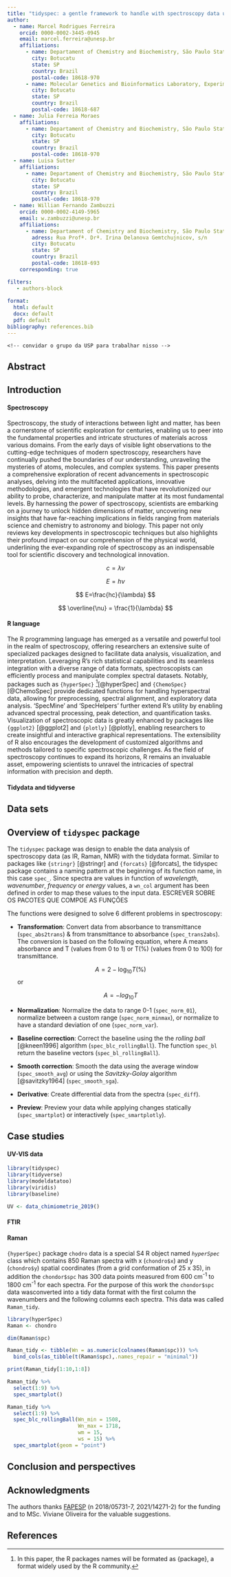 ```yaml
---
title: "tidyspec: a gentle framework to handle with spectroscopy data using tidy data philosophy"
author:
  - name: Marcel Rodrigues Ferreira
    orcid: 0000-0002-3445-0945
    email: marcel.ferreira@unesp.br
    affiliations:
      - name: Departament of Chemistry and Biochemistry, São Paulo State University (UNESP), Institute of Biosciences, Campus Botucatu
        city: Botucatu
        state: SP
        country: Brazil
        postal-code: 18618-970
      - name: Molecular Genetics and Bioinformatics Laboratory, Experimental Research Unit (Unipex), School of Medicine, São Paulo State University (UNESP)
        city: Botucatu
        state: SP
        country: Brazil
        postal-code: 18618-687
  - name: Julia Ferreia Moraes
    affiliations:
      - name: Departament of Chemistry and Biochemistry, São Paulo State University (UNESP), Institute of Biosciences, Campus Botucatu
        city: Botucatu
        state: SP
        country: Brazil
        postal-code: 18618-970
  - name: Luisa Sutter
    affiliations:
      - name: Departament of Chemistry and Biochemistry, São Paulo State University (UNESP), Institute of Biosciences, Campus Botucatu
        city: Botucatu
        state: SP
        country: Brazil
        postal-code: 18618-970
  - name: Willian Fernando Zambuzzi
    orcid: 0000-0002-4149-5965
    email: w.zambuzzi@unesp.br
    affiliations:
      - name: Departament of Chemistry and Biochemistry, São Paulo State University (UNESP), Institute of Biosciences, Campus Botucatu
        adress: Rua Profª. Drª. Irina Delanova Gemtchujnicov, s/n
        city: Botucatu
        state: SP
        country: Brazil
        postal-code: 18618-693
    corresponding: true   

filters:
   - authors-block
       
format: 
  html: default
  docx: default
  pdf: default
bibliography: references.bib
---
```


```         
<!-- convidar o grupo da USP para trabalhar nisso -->
```

## Abstract

## Introduction

#### Spectroscopy

Spectroscopy, the study of interactions between light and matter, has been a cornerstone of scientific exploration for centuries, enabling us to peer into the fundamental properties and intricate structures of materials across various domains. From the early days of visible light observations to the cutting-edge techniques of modern spectroscopy, researchers have continually pushed the boundaries of our understanding, unraveling the mysteries of atoms, molecules, and complex systems. This paper presents a comprehensive exploration of recent advancements in spectroscopic analyses, delving into the multifaceted applications, innovative methodologies, and emergent technologies that have revolutionized our ability to probe, characterize, and manipulate matter at its most fundamental levels. By harnessing the power of spectroscopy, scientists are embarking on a journey to unlock hidden dimensions of matter, uncovering new insights that have far-reaching implications in fields ranging from materials science and chemistry to astronomy and biology. This paper not only reviews key developments in spectroscopic techniques but also highlights their profound impact on our comprehension of the physical world, underlining the ever-expanding role of spectroscopy as an indispensable tool for scientific discovery and technological innovation.

$$
c = \lambda \nu
$$

$$
E = h \nu
$$

$$
E=\frac{hc}{\lambda}
$$

$$
\overline{\nu} = \frac{1}{\lambda}
$$

#### R language

The R programming language has emerged as a versatile and powerful tool in the realm of spectroscopy, offering researchers an extensive suite of specialized packages designed to facilitate data analysis, visualization, and interpretation. Leveraging R's rich statistical capabilities and its seamless integration with a diverse range of data formats, spectroscopists can efficiently process and manipulate complex spectral datasets. Notably, packages such as `{hyperSpec}` [^1][@hyperSpec] and `{ChemoSpec}` [@ChemoSpec] provide dedicated functions for handling hyperspectral data, allowing for preprocessing, spectral alignment, and exploratory data analysis. 'SpecMine' and 'SpecHelpers' further extend R's utility by enabling advanced spectral processing, peak detection, and quantification tasks. Visualization of spectroscopic data is greatly enhanced by packages like `{ggplot2}` [@ggplot2] and `{plotly}` [@plotly], enabling researchers to create insightful and interactive graphical representations. The extensibility of R also encourages the development of customized algorithms and methods tailored to specific spectroscopic challenges. As the field of spectroscopy continues to expand its horizons, R remains an invaluable asset, empowering scientists to unravel the intricacies of spectral information with precision and depth.

[^1]: In this paper, the R packages names will be formated as {package}, a format widely used by the R community.

#### Tidydata and tidyverse

## Data sets

## Overview of `tidyspec` package

The `tidyspec` package was design to enable the data analysis of spectroscopy data (as IR, Raman, NMR) with the tidydata format. Similar to packages like `{stringr}` [@stringr] and `{forcats}` [@forcats], the tidyspec package contains a naming pattern at the beginning of its function name, in this case `spec_`. Since spectra are values in function of *wavelength*, *wavenumber*, *frequency* or *energy* values, a `wn_col` argument has been defined in order to map these values to the input data. ESCREVER SOBRE OS PACOTES QUE COMPOE AS FUNÇÕES

The functions were designed to solve 6 different problems in spectroscopy:

-   **Transformation**: Convert data from absorbance to transmittance (`spec_abs2trans`) & from transmittance to absorbance (`spec_trans2abs`). The conversion is based on the following equation, where A means absorbance and T (values from 0 to 1) or T(%) (values from 0 to 100) for transmittance.

    $$
    A = 2 - \log_{10}{T(\%)}
    $$ or

    $$
    A=-log_{10}{T}
    $$

-   **Normalization**: Normalize the data to range 0-1 (`spec_norm_01`), normalize between a custom range (`spec_norm_minmax`), or normalize to have a standard deviation of one (`spec_norm_var`).

-   **Baseline correction**: Correct the baseline using the the *rolling ball* [@kneen1996] algorithm (`spec_blc_rollingBall`). The function `spec_bl` return the baseline vectors (`spec_bl_rollingBall`).

-   **Smooth correction**: Smooth the data using the average window (`spec_smooth_avg`) or using the *Savitzky-Golay* algorithm [@savitzky1964] (`spec_smooth_sga`).

-   **Derivative**: Create differential data from the spectra (`spec_diff`).

-   **Preview**: Preview your data while applying changes statically (`spec_smartplot`) or interactively (`spec_smartplotly`).

## Case studies

#### UV-VIS data

```r
library(tidyspec)
library(tidyverse)
library(modeldatatoo)
library(viridis)
library(baseline)

UV <- data_chimiometrie_2019()
```

#### FTIR

#### Raman

`{hyperSpec}` package `chodro` data is a special S4 R object named *`hyperSpec`* class which contains 850 Raman spectra with x (`chondro$x`) and y (`chondro$y`) spatial coordinates (from a grid conformation of 25 x 35), in addition the `chondor$spc` has 300 data points measured from 600 cm^-1^ to 1800 cm^-1^ for each spectra. For the purpose of this work the `chondor$spc` data wasconverted into a tidy data format with the first column the wavenumbers and the following columns each spectra. This data was called `Raman_tidy`.

```r
library(hyperSpec)
Raman <- chondro

dim(Raman$spc)
```

```r
Raman_tidy <- tibble(Wn = as.numeric(colnames(Raman$spc))) %>% 
  bind_cols(as_tibble(t(Raman$spc),.names_repair = "minimal"))

print(Raman_tidy[1:10,1:8])
```

```r
Raman_tidy %>% 
  select(1:9) %>% 
  spec_smartplot()
```

```r
Raman_tidy %>% 
  select(1:9) %>% 
  spec_blc_rollingBall(Wn_min = 1508,
                       Wn_max = 1718,
                       wm = 15,
                       ws = 15) %>% 
  spec_smartplot(geom = "point")
```

## Conclusion and perspectives

## Acknowledgments

The authors thanks [FAPESP](https://fapesp.br/) (n 2018/05731-7, 2021/14271-2) for the funding and to MSc. Viviane Oliveira for the valuable suggestions.

## References
